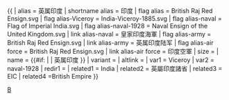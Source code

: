 {{ {{{1<noinclude>|country showdata</noinclude>}}}
| alias = 英属印度
| shortname alias = 印度
| flag alias = British Raj Red Ensign.svg
| flag alias-Viceroy = India-Viceroy-1885.svg
| flag alias-naval = Flag of Imperial India.svg
| flag alias-naval-1928 = Naval Ensign of the United Kingdom.svg
| link alias-naval = 皇家印度海軍
| flag alias-army = British Raj Red Ensign.svg
| link alias-army = 英属印度陆军
| flag alias-air force = British Raj Red Ensign.svg
| link alias-air force = 印度空軍
| size = {{{size|}}}
| name = {{#if: {{{name|}}} | {{{name|}}} | 英属印度 }}
| variant = {{{variant|}}}
| altlink = {{{altlink|}}}
<noinclude>
| var1 = Viceroy
| var2 = naval-1928
| redir1 =
| related1 = India
| related2            = 英屬印度諸省
| related3            = EIC
| related4            =British Empire
</noinclude>
}}<noinclude>
[[Category:已不存在國家資料模板|B]]
</noinclude>